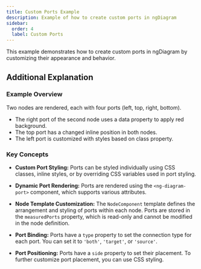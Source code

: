 ```yaml
---
title: Custom Ports Example
description: Example of how to create custom ports in ngDiagram
sidebar:
  order: 4
  label: Custom Ports
---
```



This example demonstrates how to create custom ports in ngDiagram by customizing their appearance and behavior.

<CustomPorts />
<ExampleViewer dirName="custom-ports" />

## Additional Explanation

### Example Overview

Two nodes are rendered, each with four ports (left, top, right, bottom).

- The right port of the second node uses a data property to apply red background.
- The top port has a changed inline position in both nodes.
- The left port is customized with styles based on class property.

### Key Concepts

- **Custom Port Styling:**
  Ports can be styled individually using CSS classes, inline styles, or by overriding CSS variables used in port styling.

- **Dynamic Port Rendering:**
  Ports are rendered using the `<ng-diagram-port>` component, which supports various attributes.

- **Node Template Customization:**
  The `NodeComponent` template defines the arrangement and styling of ports within each node.
  Ports are stored in the `measuredPorts` property, which is read-only and cannot be modified in the node definition.

- **Port Binding:**
  Ports have a `type` property to set the connection type for each port. You can set it to `'both'`, `'target'`, or `'source'`.

- **Port Positioning:**
  Ports have a `side` property to set their placement.
  To further customize port placement, you can use CSS styling.
